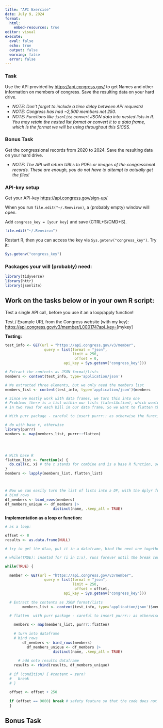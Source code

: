 ```yaml
---
title: "API Exercise"
date: July 9, 2024
format: 
  html:
    embed-resources: true
editor: visual
execute: 
  eval: false
  echo: true
  output: false
  warning: false
  error: false
---
```


### Task

Use the API provided by <https://api.congress.gov/> to get Names and other information on members of congress. Save the resulting data on your hard drive.

-   *NOTE: Don't forget to include a time delay between API requests!*
-   *NOTE: Congress has had \~2,500 members not 250.*
-   *NOTE: Functions like `jsonlite` convert JSON data into nested lists in R. You may retain the nested list format or convert it to a data frame, which is the format we will be using throughout this SICSS.*

### Bonus Task

Get the congressional records from 2020 to 2024. Save the resulting data on your hard drive.

-   *NOTE: The API will return URLs to PDFs or images of the congressional records. These are enough, you do not have to attempt to actually get the files!*

### API-key setup

Get your API-key <https://api.congress.gov/sign-up/>

When you run `file.edit("~/.Renviron)`, a (probably empty) window will open.

Add `congress_key = [your key]` and save (CTRL+S/CMD+S).

```r
file.edit("~/.Renviron")
```

Restart R, then you can access the key via `Sys.getenv("congress_key")`. Try it:

```r
Sys.getenv("congress_key")
```

### Packages your will (probably) need:

```r
library(tidyverse)
library(httr)
library(jsonlite)
```

## Work on the tasks below or in your own R script:

Test a single API call, before you use it an a loop/apply function!

Test / Example URL from the Congress website (with my key): [https://api.congress.gov/v3/member/L000174?api_key=](https://api.congress.gov/v3/member/L000174?api_key=55YbhLzlvj6XiP7V8X98cDTUF3PkuqjPAfKCKyYo)\[mykey\]

**Testing:**

```r
test_info <- GET(url = "https://api.congress.gov/v3/member",
                  query = list(format = "json",
                               limit = 250,
                                offset = 0,
                           api_key = Sys.getenv("congress_key")))

# Extract the contents as JSON format/lists
members <- content(test_info, type='application/json') 

# We extracted three elements, but we only need the members list
members_list <- content(test_info, type='application/json')$members

# Since we mostly work with data frames, we turn this into one
# Problem: there is a list within our lists (latestAction), which would result
# in two rows for each bill in our data frame. So we want to flatten the lists first

# With purr package - careful to insert purrr:: as otherwise the function is masked by the jsonlite package!

# do with base r, otherwise 
library(purrr)
members <- map(members_list, purrr::flatten)




# With base R
flatten_list <- function(x) {
  do.call(c, x) # the c stands for combine and is a base R function, see ?c
}
members <- lapply(members_list, flatten_list)



# Now we can easily turn the list of lists into a DF, with the dplyr function
# bind_rows
df_members <- bind_rows(members)
df_members_unique <- df_members |> 
                      distinct(name, .keep_all = TRUE)
```

**Implementation as a loop or function:**

```r
# as a loop:

offset <- 0
results <- as.data.frame(NULL)

# try to get the dtaa, put it in a dataframe, bind the next one together, stop when they are the same length

# while(TRUE): insetad for (i in 1:x), runs forever until the break condition applies

while(TRUE) {
  
  member <- GET(url = "https://api.congress.gov/v3/member",
                  query = list(format = "json",
                               limit = 250,
                                offset = offset,
                           api_key = Sys.getenv("congress_key")))
 
  # Extract the contents as JSON format/lists
        members_list <- content(test_info, type='application/json')$members

  # flatten  with purr package - careful to insert purrr:: as otherwise the function     is masked by the jsonlite package!
        
    members <- map(members_list, purrr::flatten)
    
    # turn into dataframe
    # bind_rows
        df_members <- bind_rows(members)
          df_members_unique <- df_members |> 
                      distinct(name, .keep_all = TRUE)
          
      # add onto results dataframe
    results <- rbind(results, df_members_unique)
        
  # if (condition) { #content = zero?
  #   break
  # }
  
  offset <- offset + 250
  
  if (offset == 9000) break # safety feature so that the code does not run forever if somethign is wrong in the code
  }
```

## Bonus Task

```r

```
